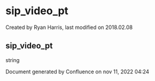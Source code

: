 
# sip_video_pt 

 Created by  Ryan Harris, last modified on 2018.02.08

## sip_video_pt

string

Document generated by Confluence on nov 11, 2022 04:24
